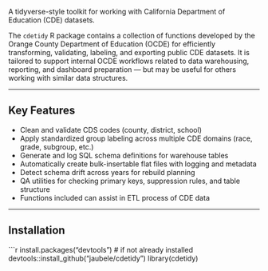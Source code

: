 A tidyverse-style toolkit for working with California Department of Education (CDE) datasets.

The `cdetidy` R package contains a collection of functions developed by the Orange County Department of Education (OCDE) for efficiently transforming, validating, labeling, and exporting public CDE datasets. It is tailored to support internal OCDE workflows related to data warehousing, reporting, and dashboard preparation — but may be useful for others working with similar data structures.

---

## Key Features

- Clean and validate CDS codes (county, district, school)
- Apply standardized group labeling across multiple CDE domains (race, grade, subgroup, etc.)
- Generate and log SQL schema definitions for warehouse tables
- Automatically create bulk-insertable flat files with logging and metadata
- Detect schema drift across years for rebuild planning
- QA utilities for checking primary keys, suppression rules, and table structure
- Functions included can assist in ETL process of CDE data

---

## Installation

```r
install.packages("devtools")  # if not already installed
devtools::install_github("jaubele/cdetidy")
library(cdetidy)
